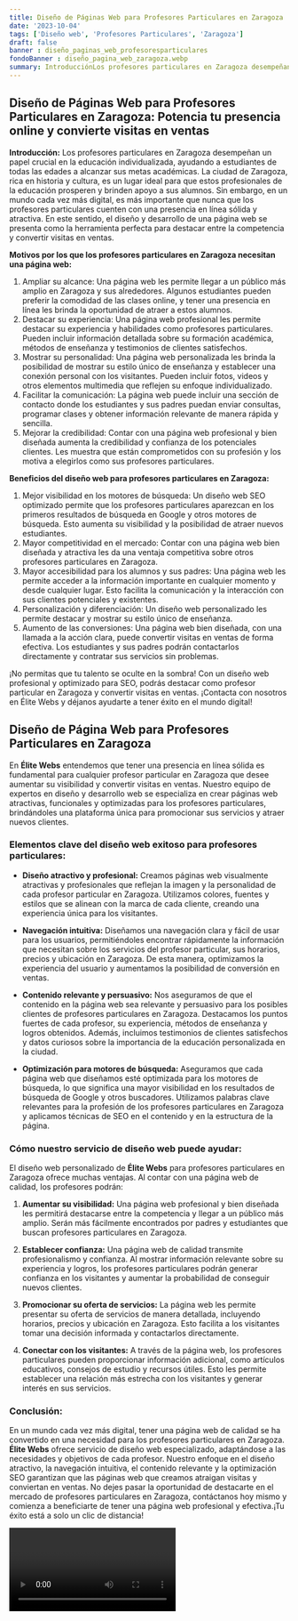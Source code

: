 ```yaml
---
title: Diseño de Páginas Web para Profesores Particulares en Zaragoza
date: '2023-10-04'
tags: ['Diseño web', 'Profesores Particulares', 'Zaragoza']
draft: false
banner : diseño_paginas_web_profesoresparticulares
fondoBanner : diseño_pagina_web_zaragoza.webp
summary: IntroducciónLos profesores particulares en Zaragoza desempeñan un papel crucial en la educación individualizada, ayudando a estudiantes de todas las edades a alcanzar sus metas académicas. La ciudad de Zaragoza, rica en historia y cultura, es un lugar ideal para que estos profesionales de la educación prosperen y brinden apoyo a sus alumnos. Sin embargo, en un mundo cada vez más digital, es más importante que nunca que los profesores particulares cuenten con una presencia en línea sólida y atractiva. En este sentido, el diseño y desarrollo de una página web se presenta como la herramienta perfecta para destacar entre la competencia y convertir visitas en ventas.
---
```


## Diseño de Páginas Web para Profesores Particulares en Zaragoza: Potencia tu presencia online y convierte visitas en ventas

**Introducción:**
Los profesores particulares en Zaragoza desempeñan un papel crucial en la educación individualizada, ayudando a estudiantes de todas las edades a alcanzar sus metas académicas. La ciudad de Zaragoza, rica en historia y cultura, es un lugar ideal para que estos profesionales de la educación prosperen y brinden apoyo a sus alumnos. Sin embargo, en un mundo cada vez más digital, es más importante que nunca que los profesores particulares cuenten con una presencia en línea sólida y atractiva. En este sentido, el diseño y desarrollo de una página web se presenta como la herramienta perfecta para destacar entre la competencia y convertir visitas en ventas.

**Motivos por los que los profesores particulares en Zaragoza necesitan una página web:**
1. Ampliar su alcance: Una página web les permite llegar a un público más amplio en Zaragoza y sus alrededores. Algunos estudiantes pueden preferir la comodidad de las clases online, y tener una presencia en línea les brinda la oportunidad de atraer a estos alumnos.
2. Destacar su experiencia: Una página web profesional les permite destacar su experiencia y habilidades como profesores particulares. Pueden incluir información detallada sobre su formación académica, métodos de enseñanza y testimonios de clientes satisfechos.
3. Mostrar su personalidad: Una página web personalizada les brinda la posibilidad de mostrar su estilo único de enseñanza y establecer una conexión personal con los visitantes. Pueden incluir fotos, videos y otros elementos multimedia que reflejen su enfoque individualizado.
4. Facilitar la comunicación: La página web puede incluir una sección de contacto donde los estudiantes y sus padres puedan enviar consultas, programar clases y obtener información relevante de manera rápida y sencilla.
5. Mejorar la credibilidad: Contar con una página web profesional y bien diseñada aumenta la credibilidad y confianza de los potenciales clientes. Les muestra que están comprometidos con su profesión y los motiva a elegirlos como sus profesores particulares.

**Beneficios del diseño web para profesores particulares en Zaragoza:**
1. Mejor visibilidad en los motores de búsqueda: Un diseño web SEO optimizado permite que los profesores particulares aparezcan en los primeros resultados de búsqueda en Google y otros motores de búsqueda. Esto aumenta su visibilidad y la posibilidad de atraer nuevos estudiantes.
2. Mayor competitividad en el mercado: Contar con una página web bien diseñada y atractiva les da una ventaja competitiva sobre otros profesores particulares en Zaragoza.
3. Mayor accesibilidad para los alumnos y sus padres: Una página web les permite acceder a la información importante en cualquier momento y desde cualquier lugar. Esto facilita la comunicación y la interacción con sus clientes potenciales y existentes.
4. Personalización y diferenciación: Un diseño web personalizado les permite destacar y mostrar su estilo único de enseñanza.
5. Aumento de las conversiones: Una página web bien diseñada, con una llamada a la acción clara, puede convertir visitas en ventas de forma efectiva. Los estudiantes y sus padres podrán contactarlos directamente y contratar sus servicios sin problemas.

¡No permitas que tu talento se oculte en la sombra! Con un diseño web profesional y optimizado para SEO, podrás destacar como profesor particular en Zaragoza y convertir visitas en ventas. ¡Contacta con nosotros en Élite Webs y déjanos ayudarte a tener éxito en el mundo digital!

<GifSeo />

<Cta />

## Diseño de Página Web para Profesores Particulares en Zaragoza

En **Élite Webs** entendemos que tener una presencia en línea sólida es fundamental para cualquier profesor particular en Zaragoza que desee aumentar su visibilidad y convertir visitas en ventas. Nuestro equipo de expertos en diseño y desarrollo web se especializa en crear páginas web atractivas, funcionales y optimizadas para los profesores particulares, brindándoles una plataforma única para promocionar sus servicios y atraer nuevos clientes.

### Elementos clave del diseño web exitoso para profesores particulares:

- **Diseño atractivo y profesional:** Creamos páginas web visualmente atractivas y profesionales que reflejan la imagen y la personalidad de cada profesor particular en Zaragoza. Utilizamos colores, fuentes y estilos que se alinean con la marca de cada cliente, creando una experiencia única para los visitantes.

- **Navegación intuitiva:** Diseñamos una navegación clara y fácil de usar para los usuarios, permitiéndoles encontrar rápidamente la información que necesitan sobre los servicios del profesor particular, sus horarios, precios y ubicación en Zaragoza. De esta manera, optimizamos la experiencia del usuario y aumentamos la posibilidad de conversión en ventas.

- **Contenido relevante y persuasivo:** Nos aseguramos de que el contenido en la página web sea relevante y persuasivo para los posibles clientes de profesores particulares en Zaragoza. Destacamos los puntos fuertes de cada profesor, su experiencia, métodos de enseñanza y logros obtenidos. Además, incluimos testimonios de clientes satisfechos y datos curiosos sobre la importancia de la educación personalizada en la ciudad.

- **Optimización para motores de búsqueda:** Aseguramos que cada página web que diseñamos esté optimizada para los motores de búsqueda, lo que significa una mayor visibilidad en los resultados de búsqueda de Google y otros buscadores. Utilizamos palabras clave relevantes para la profesión de los profesores particulares en Zaragoza y aplicamos técnicas de SEO en el contenido y en la estructura de la página.

### Cómo nuestro servicio de diseño web puede ayudar:

El diseño web personalizado de **Élite Webs** para profesores particulares en Zaragoza ofrece muchas ventajas. Al contar con una página web de calidad, los profesores podrán:

1. **Aumentar su visibilidad:** Una página web profesional y bien diseñada les permitirá destacarse entre la competencia y llegar a un público más amplio. Serán más fácilmente encontrados por padres y estudiantes que buscan profesores particulares en Zaragoza.

2. **Establecer confianza:** Una página web de calidad transmite profesionalismo y confianza. Al mostrar información relevante sobre su experiencia y logros, los profesores particulares podrán generar confianza en los visitantes y aumentar la probabilidad de conseguir nuevos clientes.

3. **Promocionar su oferta de servicios:** La página web les permite presentar su oferta de servicios de manera detallada, incluyendo horarios, precios y ubicación en Zaragoza. Esto facilita a los visitantes tomar una decisión informada y contactarlos directamente.

4. **Conectar con los visitantes:** A través de la página web, los profesores particulares pueden proporcionar información adicional, como artículos educativos, consejos de estudio y recursos útiles. Esto les permite establecer una relación más estrecha con los visitantes y generar interés en sus servicios.

### Conclusión:

En un mundo cada vez más digital, tener una página web de calidad se ha convertido en una necesidad para los profesores particulares en Zaragoza. **Élite Webs** ofrece servicio de diseño web especializado, adaptándose a las necesidades y objetivos de cada profesor. Nuestro enfoque en el diseño atractivo, la navegación intuitiva, el contenido relevante y la optimización SEO garantizan que las páginas web que creamos atraigan visitas y conviertan en ventas. No dejes pasar la oportunidad de destacarte en el mercado de profesores particulares en Zaragoza, contáctanos hoy mismo y comienza a beneficiarte de tener una página web profesional y efectiva.¡Tu éxito está a solo un clic de distancia!

<Video />

<CtaBot job='Profesores Particulares' city='Zaragoza'/>

<Gmaps query='Zaragoza+españa+maps' />
